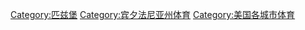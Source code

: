[[Category:匹兹堡|Category:匹兹堡]]
[[Category:宾夕法尼亚州体育|Category:宾夕法尼亚州体育]]
[[Category:美国各城市体育|Category:美国各城市体育]]